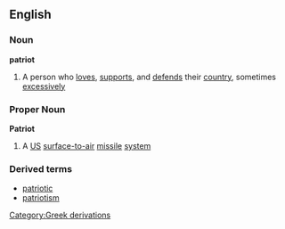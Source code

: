 ==English==
===Noun===
'''patriot'''
#A person who [[love]]s, [[support]]s, and [[defend]]s their [[country]], sometimes [[excessive]]ly

===Proper Noun===
{{wikipedia2|MIM-104 Patriot}}
'''Patriot'''
#A [[US]] [[surface-to-air]] [[missile]] [[system]]
===Derived terms===
*[[patriotic]]
*[[patriotism]]
[[Category:Greek derivations]]